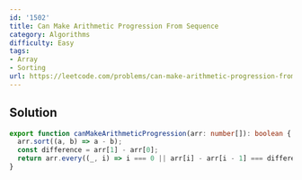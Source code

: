 ```yaml
---
id: '1502'
title: Can Make Arithmetic Progression From Sequence
category: Algorithms
difficulty: Easy
tags:
- Array
- Sorting
url: https://leetcode.com/problems/can-make-arithmetic-progression-from-sequence
---
```


## Solution

```typescript filename="solution.ts" copy
export function canMakeArithmeticProgression(arr: number[]): boolean {
  arr.sort((a, b) => a - b);
  const difference = arr[1] - arr[0];
  return arr.every((_, i) => i === 0 || arr[i] - arr[i - 1] === difference);
}
```


